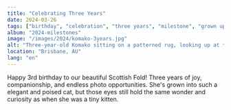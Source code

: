 ```yaml
---
title: "Celebrating Three Years"
date: 2024-03-26
tags: ["birthday", "celebration", "three years", "milestone", "grown up"]
album: "2024-milestones"
image: "/images/2024/komako-3years.jpg"
alt: "Three-year-old Komako sitting on a patterned rug, looking up at the camera with her signature wide eyes"
location: "Brisbane, AU"
lang: "en"
---
```


Happy 3rd birthday to our beautiful Scottish Fold! Three years of joy, companionship, and endless photo opportunities. She's grown into such a elegant and poised cat, but those eyes still hold the same wonder and curiosity as when she was a tiny kitten.